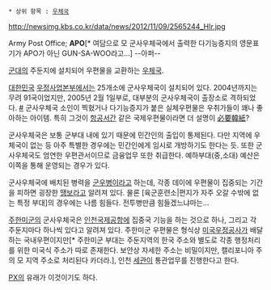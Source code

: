  * 상위 항목 : [[우체국]]

http://newsimg.kbs.co.kr/data/news/2012/11/09/2565244_HIr.jpg

Army Post Office; '''APO'''[* 여담으로 모 군사우체국에서 출력한 다기능증지의 영문표기가 APO가 아닌 GUN-SA-WOO라고...] --아퍼--

[[군대]]의 주둔지에 설치되어 우편물을 교환하는 [[우체국]].

[[대한민국]] [[우정사업본부]]에서는 25개소에 군사우체국이 설치되어 있다. 2004년까지는 무려 91국이었지만, 2005년 2월 1일부로, 대부분의 군사우체국이 출장소로 격하되었다. [http://view.asiae.co.kr/news/view.htm?idxno=2010021210343073963&nvr=Y #]
군사우체국 소인이 찍혔거나 다기능증지가 붙은 실체우편물은 우취가들이 꽤나 좋아하는 아이템. 특히 그것이 [[항공서간]] 같은 국제우편물이라면 더 설명이 [[必要韓紙]]? 

군사우체국은 보통 군부대 내에 있기 때문에 민간인의 출입이 통제된다. 다만 지역에 우체국이 없는 등 아주 특별한 경우에는 민간인에게 임시로 개방하기도 한다는 듯. 또한 군사우체국도 엄연한 우편관서이므로 금융업무 또한 취급한다. 예하부대(중,소대) 예산은 이쪽을 통해 운영되는 경우가 있다.

군사우체국에 배치된 병력을 [[군우병]]이라고 하는데, 각종 데이에 우편물이 집중되는 기간을 피하면 굉장한 [[땡보]]라고 알려져 있다. 물론 [육군훈련소|편지가 자주 오갈 수밖에 없는 특정 부대]의 경우에는 나름 힘들다. 전투병만큼 힘들겠느냐마는... 

[[주한미군]]의 군사우체국은 [[인천국제공항]]에 집중국 기능을 하는 것으로 하나, 그리고 각 주둔지마다 하나씩 있다고 알려져 있다. 주한미군 우편물은 형식상 [[미국우정공사]]가 배달하는 국내우편이지만[* 주한미군 부대는 주둔지역의 한국 주소와 별도로 각종 행정처리를 위한 미국식 주소가 따로 존재한다. 보안상 자세한 주소는 비밀이지만, 캘리포니아 주의 모 지역 주소로 처리된다 카더라.], 인천 [[세관]]이 통관업무를 진행한다고 한다.

[[PX]]의 유래가 이것이기도 하다.
